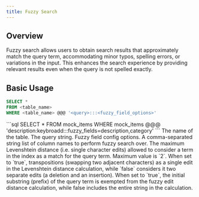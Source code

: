 ```yaml
---
title: Fuzzy Search
---
```


## Overview

Fuzzy search allows users to obtain search results that approximately match the query term,
accommodating minor typos, spelling errors, or variations in the input. This enhances the search experience by
providing relevant results even when the query is not spelled exactly.

## Basic Usage

```sql
SELECT *
FROM <table_name>
WHERE <table_name> @@@ '<query>:::<fuzzy_field_options>'
```

<Accordion title="Example Usage">
  ```sql SELECT * FROM mock_items WHERE mock_items @@@
  'description:keybroadd:::fuzzy_fields=description,category' ```
</Accordion>

<ParamField body="table_name" required>
  The name of the table.
</ParamField>
<ParamField body="query" required>
  The query string.
</ParamField>
<ParamField body="fuzzy_field_options" required>
  Fuzzy field config options.
  <Expandable title="Config Options">
    <ParamField body="fuzzy_fields" required>
      A comma-separated string list of column names to perform fuzzy search
      over.
    </ParamField>
    <ParamField body="distance" default={2}>
      The maximum Levenshtein distance (i.e. single character edits) allowed to
      consider a term in the index as a match for the query term. Maximum value
      is `2`.
    </ParamField>
    <ParamField body="transpose_cost_one" default={true}>
      When set to `true`, transpositions (swapping two adjacent characters) as a
      single edit in the Levenshtein distance calculation, while `false`
      considers it two separate edits (a deletion and an insertion).
    </ParamField>
    <ParamField body="prefix" default={true}>
      When set to `true`, the initial substring (prefix) of the query term is
      exempted from the fuzzy edit distance calculation, while false includes
      the entire string in the calculation.
    </ParamField>
  </Expandable>
</ParamField>
